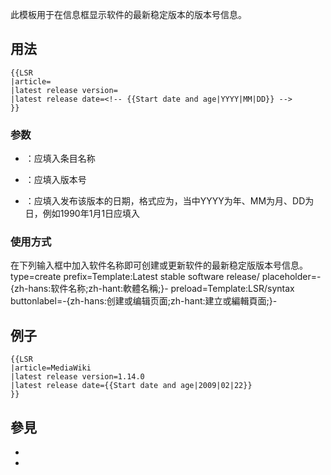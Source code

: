 {{NoteTA|G1=MediaWiki}}{{Documentation subpage}}<!-- 在本行下編輯模板說明 -->

此模板用于在信息框显示软件的最新稳定版本的版本号信息。

==用法==
<pre>
{{LSR
|article=
|latest release version=
|latest release date=<!-- {{Start date and age|YYYY|MM|DD}} -->
}}
</pre>

===参数===
*{{code|article}}：应填入条目名称
*{{code|latest release version}}：应填入版本号
*{{code|latest release date}}：应填入发布该版本的日期，格式应为{{tlf|Start date and age|YYYY|MM|DD}}，当中YYYY为年、MM为月、DD为日，例如1990年1月1日应填入{{tlf|Start date and age|1990|01|01}}

===使用方式===
在下列输入框中加入软件名称即可创建或更新软件的最新稳定版版本号信息。
<inputbox>
type=create
prefix=Template:Latest stable software release/
placeholder=-{zh-hans:软件名称;zh-hant:軟體名稱;}-
preload=Template:LSR/syntax
buttonlabel=-{zh-hans:创建或编辑页面;zh-hant:建立或編輯頁面;}-
</inputbox>

==例子==
{{LSR
|article=MediaWiki
|latest release version=1.14.0
|latest release date={{Start date and age|2009|02|22}}
}}
<pre>
{{LSR
|article=MediaWiki
|latest release version=1.14.0
|latest release date={{Start date and age|2009|02|22}}
}}
</pre>

==參見==
*{{tl|LPR}}
*{{tl|LSR/wikidata}}

<includeonly>{{Sandbox other||<!-- 本行下加入模板的分類 -->
[[Category:软件模板|LSR]]
[[Category:最新稳定版模板| ]]
}}</includeonly>